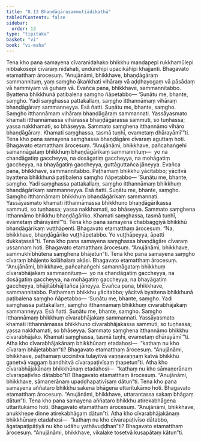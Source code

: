 ```yaml
---
title: "8.13 Bhaṇḍāgārasammutiādikathā"
tableOfContents: false
sidebar:
  order: 13
type: "tipitaka"
basket: "vi"
book: "vi-maha"
---
```



<DynamicBreadcrumb />

<Division number="343" book="vi-maha" e="ch" v="3" p="396">

<Paragraph number="1610" book="vi-maha">
Tena kho pana samayena cīvaranidahako bhikkhu maṇḍapepi rukkhamūlepi nibbakosepi cīvaraṃ nidahati, undūrehipi upacikāhipi khajjanti. Bhagavato etamatthaṃ ārocesuṃ. “Anujānāmi, bhikkhave, bhaṇḍāgāraṃ sammannituṃ, yaṃ saṃgho ākaṅkhati vihāraṃ vā aḍḍhayogaṃ vā pāsādaṃ vā hammiyaṃ vā guhaṃ vā. Evañca pana, bhikkhave, sammannitabbo. Byattena bhikkhunā paṭibalena saṃgho ñāpetabbo—
</Paragraph>

<Paragraph number="1611" book="vi-maha">
‘Suṇātu me, bhante, saṃgho. Yadi saṃghassa pattakallaṃ, saṃgho itthannāmaṃ vihāraṃ bhaṇḍāgāraṃ sammanneyya. Esā ñatti.
</Paragraph>

<Paragraph number="1612" book="vi-maha">
Suṇātu me, bhante, saṃgho. Saṃgho itthannāmaṃ vihāraṃ bhaṇḍāgāraṃ sammannati. Yassāyasmato khamati itthannāmassa vihārassa bhaṇḍāgārassa sammuti, so tuṇhassa; yassa nakkhamati, so bhāseyya.
</Paragraph>

<Paragraph number="1613" book="vi-maha">
Sammato saṃghena itthannāmo vihāro bhaṇḍāgāraṃ. Khamati saṃghassa, tasmā tuṇhī, evametaṃ dhārayāmī’”ti.
</Paragraph>

<Paragraph number="1614" book="vi-maha">
Tena kho pana samayena saṃghassa bhaṇḍāgāre cīvaraṃ aguttaṃ hoti. Bhagavato etamatthaṃ ārocesuṃ. “Anujānāmi, bhikkhave, pañcahaṅgehi samannāgataṃ bhikkhuṃ bhaṇḍāgārikaṃ sammannituṃ—  yo na chandāgatiṃ gaccheyya, na dosāgatiṃ gaccheyya, na mohāgatiṃ gaccheyya, na bhayāgatiṃ gaccheyya, guttāguttañca jāneyya. Evañca pana, bhikkhave, sammannitabbo. Paṭhamaṃ bhikkhu yācitabbo; yācitvā byattena bhikkhunā paṭibalena saṃgho ñāpetabbo—
</Paragraph>

<Paragraph number="1615" book="vi-maha">
‘Suṇātu me, bhante, saṃgho. Yadi saṃghassa pattakallaṃ, saṃgho itthannāmaṃ bhikkhuṃ bhaṇḍāgārikaṃ sammanneyya. Esā ñatti.
</Paragraph>

<Paragraph number="1616" book="vi-maha">
Suṇātu me, bhante, saṃgho. Saṃgho itthannāmaṃ bhikkhuṃ bhaṇḍāgārikaṃ sammannati. Yassāyasmato khamati itthannāmassa bhikkhuno bhaṇḍāgārikassa sammuti, so tuṇhassa; yassa nakkhamati, so bhāseyya.
</Paragraph>

<Paragraph number="1617" book="vi-maha">
Sammato saṃghena itthannāmo bhikkhu bhaṇḍāgāriko. Khamati saṃghassa, tasmā tuṇhī, evametaṃ dhārayāmī’”ti.
</Paragraph>

<Paragraph number="1618" book="vi-maha">
Tena kho pana samayena chabbaggiyā bhikkhū bhaṇḍāgārikaṃ vuṭṭhāpenti. Bhagavato etamatthaṃ ārocesuṃ. “Na, bhikkhave, bhaṇḍāgāriko vuṭṭhāpetabbo. Yo vuṭṭhāpeyya, āpatti dukkaṭassā”ti.
</Paragraph>

<Paragraph number="1619" book="vi-maha">
Tena kho pana samayena saṃghassa bhaṇḍāgāre cīvaraṃ ussannaṃ hoti. Bhagavato etamatthaṃ ārocesuṃ. “Anujānāmi, bhikkhave, sammukhībhūtena saṃghena bhājetun”ti.
</Paragraph>

<Paragraph number="1620" book="vi-maha">
Tena kho pana samayena saṃgho cīvaraṃ bhājento kolāhalaṃ akāsi. Bhagavato etamatthaṃ ārocesuṃ. “Anujānāmi, bhikkhave, pañcahaṅgehi samannāgataṃ bhikkhuṃ cīvarabhājakaṃ sammannituṃ—  yo na chandāgatiṃ gaccheyya, na dosāgatiṃ gaccheyya, na mohāgatiṃ gaccheyya, na bhayāgatiṃ gaccheyya, bhājitābhājitañca jāneyya. Evañca pana, bhikkhave, sammannitabbo. Paṭhamaṃ bhikkhu yācitabbo; yācitvā byattena bhikkhunā paṭibalena saṃgho ñāpetabbo—
</Paragraph>

<Paragraph number="1621" book="vi-maha">
‘Suṇātu me, bhante, saṃgho. Yadi saṃghassa pattakallaṃ, saṃgho itthannāmaṃ bhikkhuṃ cīvarabhājakaṃ sammanneyya. Esā ñatti.
</Paragraph>

<Paragraph number="1622" book="vi-maha">
Suṇātu me, bhante, saṃgho. Saṃgho itthannāmaṃ bhikkhuṃ cīvarabhājakaṃ sammannati. Yassāyasmato khamati itthannāmassa bhikkhuno cīvarabhājakassa sammuti, so tuṇhassa; yassa nakkhamati, so bhāseyya.
</Paragraph>

<Paragraph number="1623" book="vi-maha">
Sammato saṃghena itthannāmo bhikkhu cīvarabhājako. Khamati saṃghassa, tasmā tuṇhī, evametaṃ dhārayāmī’”ti.
</Paragraph>

<Paragraph number="1624" book="vi-maha">
Atha kho cīvarabhājakānaṃ bhikkhūnaṃ etadahosi—  “kathaṃ nu kho cīvaraṃ bhājetabban”ti? Bhagavato etamatthaṃ ārocesuṃ. “Anujānāmi, bhikkhave, paṭhamaṃ uccinitvā tulayitvā vaṇṇāvaṇṇaṃ katvā bhikkhū gaṇetvā vaggaṃ bandhitvā cīvarapaṭivīsaṃ ṭhapetun”ti.
</Paragraph>

<Paragraph number="1625" book="vi-maha">
Atha kho cīvarabhājakānaṃ bhikkhūnaṃ etadahosi—  “kathaṃ nu kho sāmaṇerānaṃ cīvarapaṭivīso dātabbo”ti? Bhagavato etamatthaṃ ārocesuṃ. “Anujānāmi, bhikkhave, sāmaṇerānaṃ upaḍḍhapaṭivīsaṃ dātun”ti.
</Paragraph>

<Paragraph number="1626" book="vi-maha">
Tena kho pana samayena aññataro bhikkhu sakena bhāgena uttaritukāmo hoti. Bhagavato etamatthaṃ ārocesuṃ. “Anujānāmi, bhikkhave, uttarantassa sakaṃ bhāgaṃ dātun”ti.
</Paragraph>

<Paragraph number="1627" book="vi-maha">
Tena kho pana samayena aññataro bhikkhu atirekabhāgena uttaritukāmo hoti. Bhagavato etamatthaṃ ārocesuṃ. “Anujānāmi, bhikkhave, anukkhepe dinne atirekabhāgaṃ dātun”ti.
</Paragraph>

<Paragraph number="1628" book="vi-maha">
Atha kho cīvarabhājakānaṃ bhikkhūnaṃ etadahosi—  “kathaṃ nu kho cīvarapaṭivīso dātabbo, āgatapaṭipāṭiyā nu kho udāhu yathāvuḍḍhan”ti? Bhagavato etamatthaṃ ārocesuṃ. “Anujānāmi, bhikkhave, vikalake tosetvā kusapātaṃ kātun”ti.
</Paragraph>
</Division>